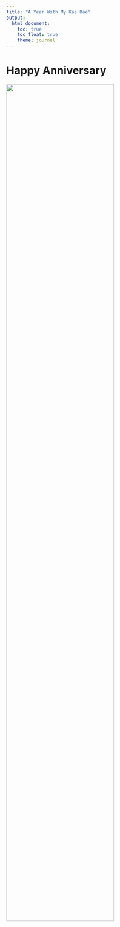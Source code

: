 ```yaml
---
title: "A Year With My Kae Bae"
output: 
  html_document:
    toc: true
    toc_float: true
    theme: journal
---
```


# Happy Anniversary

<img src="pics/pic1.jpg" style="width:75%">
